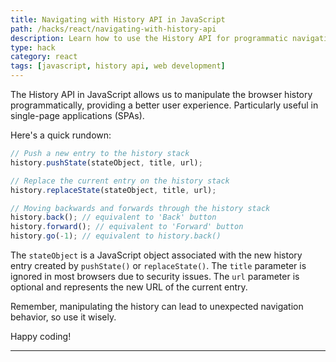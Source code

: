 ```yaml
---
title: Navigating with History API in JavaScript
path: /hacks/react/navigating-with-history-api
description: Learn how to use the History API for programmatic navigation in web development. Enhance your JavaScript skills and improve user experience.
type: hack
category: react
tags: [javascript, history api, web development]
---
```


The History API in JavaScript allows us to manipulate the browser history programmatically, providing a better user experience. Particularly useful in single-page applications (SPAs).

Here's a quick rundown:

```javascript
// Push a new entry to the history stack
history.pushState(stateObject, title, url);

// Replace the current entry on the history stack
history.replaceState(stateObject, title, url);

// Moving backwards and forwards through the history stack
history.back(); // equivalent to 'Back' button
history.forward(); // equivalent to 'Forward' button
history.go(-1); // equivalent to history.back()
```

The `stateObject` is a JavaScript object associated with the new history entry created by `pushState()` or `replaceState()`. The `title` parameter is ignored in most browsers due to security issues. The `url` parameter is optional and represents the new URL of the current entry.

Remember, manipulating the history can lead to unexpected navigation behavior, so use it wisely.

Happy coding!

---
